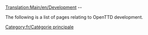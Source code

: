 [[Translation:Main/en/Development]]
--

The following is a list of pages relating to OpenTTD development.


[[Category:fr/Catégorie principale]]